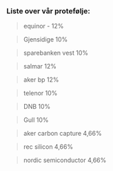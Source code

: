 ### Liste over vår protefølje:

> equinor - 12%

> Gjensidige 10%

> sparebanken vest 10%

> salmar 12%

> aker bp 12%

> telenor 10%

> DNB 10%

> Gull 10%

> aker carbon capture 4,66%

> rec silicon 4,66%

> nordic semiconductor 4,66%


